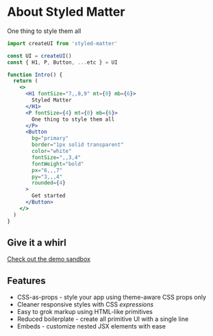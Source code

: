 # About Styled Matter

One thing to style them all

```jsx
import createUI from 'styled-matter'

const UI = createUI()
const { H1, P, Button, ...etc } = UI

function Intro() {
  return (
    <>
      <H1 fontSize="7,,8,9" mt={0} mb={6}>
        Styled Matter
      </H1>
      <P fontSize={4} mt={0} mb={6}>
        One thing to style them all
      </P>
      <Button
        bg="primary"
        border="1px solid transparent"
        color="white"
        fontSize=",,3,4"
        fontWeight="bold"
        px="6,,,7"
        py="3,,,4"
        rounded={4}
      >
        Get started
      </Button>
    </>
  )
}
```

## Give it a whirl

[Check out the demo sandbox](https://codesandbox.io/s/github/woro83c/styled-matter/tree/master/sandbox)

## Features

- CSS-as-props - style your app using theme-aware CSS props only
- Cleaner responsive styles with CSS _expressions_
- Easy to grok markup using HTML-like primitives
- Reduced boilerplate - create all primitive UI with a single line
- Embeds - customize nested JSX elements with ease
